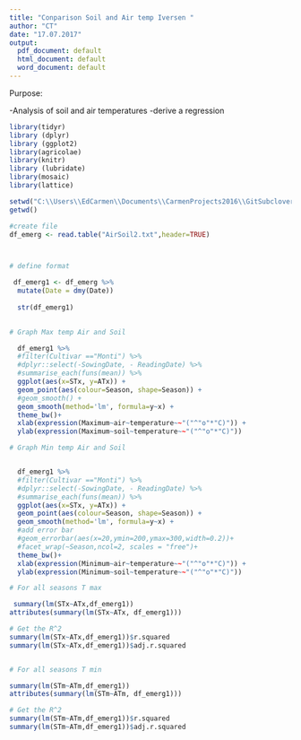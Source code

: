 ```yaml
---
title: "Conparison Soil and Air temp Iversen "
author: "CT"
date: "17.07.2017"
output:
  pdf_document: default
  html_document: default
  word_document: default
---
```


Purpose:

-Analysis of soil and air temperatures 
-derive a regression  



```r
library(tidyr)
library (dplyr)
library (ggplot2)
library(agricolae)
library(knitr)
library (lubridate)
library(mosaic)
library(lattice)
```


```r
setwd("C:\\Users\\EdCarmen\\Documents\\CarmenProjects2016\\GitSubclover\\Rio2018")
getwd()

#create file
df_emerg <- read.table("AirSoil2.txt",header=TRUE)




```

```r

# define format

 df_emerg1 <- df_emerg %>%
  mutate(Date = dmy(Date))
         
  str(df_emerg1)
  

```



```r

# Graph Max temp Air and Soil

  df_emerg1 %>%  
  #filter(Cultivar =="Monti") %>%
  #dplyr::select(-SowingDate, - ReadingDate) %>%
  #summarise_each(funs(mean)) %>%
  ggplot(aes(x=STx, y=ATx)) + 
  geom_point(aes(colour=Season, shape=Season)) +
  #geom_smooth() +
  geom_smooth(method='lm', formula=y~x) +
  theme_bw()+
  xlab(expression(Maximum~air~temperature~~"("^"o"*"C)")) + 
  ylab(expression(Maximum~soil~temperature~~"("^"o"*"C)"))


```



```r

# Graph Min temp Air and Soil


  df_emerg1 %>%  
  #filter(Cultivar =="Monti") %>%
  #dplyr::select(-SowingDate, - ReadingDate) %>%
  #summarise_each(funs(mean)) %>%
  ggplot(aes(x=STx, y=ATx)) + 
  geom_point(aes(colour=Season, shape=Season)) +
  geom_smooth(method='lm', formula=y~x) +
  #add error bar
  #geom_errorbar(aes(x=20,ymin=200,ymax=300,width=0.2))+
  #facet_wrap(~Season,ncol=2, scales = "free")+
  theme_bw()+
  xlab(expression(Minimum~air~temperature~~"("^"o"*"C)")) + 
  ylab(expression(Minimum~soil~temperature~~"("^"o"*"C)"))


```


```r

# For all seasons T max 

 summary(lm(STx~ATx,df_emerg1))
attributes(summary(lm(STx~ATx, df_emerg1)))

# Get the R^2
summary(lm(STx~ATx,df_emerg1))$r.squared
summary(lm(STx~ATx,df_emerg1))$adj.r.squared



```


```r

# For all seasons T min 

summary(lm(STm~ATm,df_emerg1))
attributes(summary(lm(STm~ATm, df_emerg1)))

# Get the R^2
summary(lm(STm~ATm,df_emerg1))$r.squared
summary(lm(STm~ATm,df_emerg1))$adj.r.squared
```


